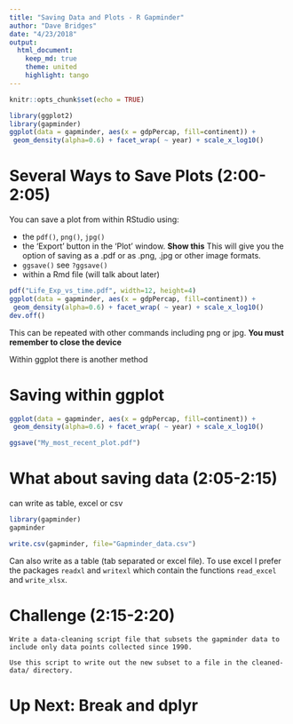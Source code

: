 ```yaml
---
title: "Saving Data and Plots - R Gapminder"
author: "Dave Bridges"
date: "4/23/2018"
output:
  html_document:
    keep_md: true
    theme: united
    highlight: tango
---
```


```r
knitr::opts_chunk$set(echo = TRUE)
```

```r
library(ggplot2)
library(gapminder)
ggplot(data = gapminder, aes(x = gdpPercap, fill=continent)) +
 geom_density(alpha=0.6) + facet_wrap( ~ year) + scale_x_log10()
```

# Several Ways to Save Plots (2:00-2:05)

You can save a plot from within RStudio using:

* the `pdf()`, `png()`, `jpg()`
* the ‘Export’ button in the ‘Plot’ window. **Show this** This will give you the option of saving as a .pdf or as .png, .jpg or other image formats.
* `ggsave()` see `?ggsave()`
* within a Rmd file (will talk about later)

```r
pdf("Life_Exp_vs_time.pdf", width=12, height=4)
ggplot(data = gapminder, aes(x = gdpPercap, fill=continent)) +
 geom_density(alpha=0.6) + facet_wrap( ~ year) + scale_x_log10()
dev.off()
```

This can be repeated with other commands including png or jpg.  **You must remember to close the device**  

 Within ggplot there is another method

# Saving within ggplot

```r
ggplot(data = gapminder, aes(x = gdpPercap, fill=continent)) +
 geom_density(alpha=0.6) + facet_wrap( ~ year) + scale_x_log10()

ggsave("My_most_recent_plot.pdf")
```

# What about saving data (2:05-2:15)

can write as table, excel or csv

```r
library(gapminder)
gapminder

write.csv(gapminder, file="Gapminder_data.csv")
```

Can also write as a table (tab separated or excel file).  To use excel I prefer the packages `readxl` and `writexl` which contain the functions `read_excel` and `write_xlsx`.

# Challenge (2:15-2:20)

```saving-challenge
Write a data-cleaning script file that subsets the gapminder data to include only data points collected since 1990.

Use this script to write out the new subset to a file in the cleaned-data/ directory.
```

# Up Next: Break and dplyr